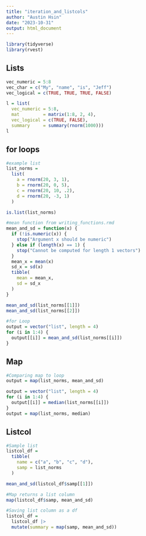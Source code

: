 ```yaml
---
title: "iteration_and_listcols"
author: "Austin Hsin"
date: "2023-10-31"
output: html_document
---
```


```r
library(tidyverse)
library(rvest)
```

## Lists

```r
vec_numeric = 5:8
vec_char = c("My", "name", "is", "Jeff")
vec_logical = c(TRUE, TRUE, TRUE, FALSE)

l = list(
  vec_numeric = 5:8,
  mat         = matrix(1:8, 2, 4),
  vec_logical = c(TRUE, FALSE),
  summary     = summary(rnorm(1000)))
l
```

## for loops

```r
#example list
list_norms = 
  list(
    a = rnorm(20, 3, 1),
    b = rnorm(20, 0, 5),
    c = rnorm(20, 10, .2),
    d = rnorm(20, -3, 1)
  )

is.list(list_norms)

#mean function from writing_functions.rmd
mean_and_sd = function(x) {
  if (!is.numeric(x)) {
    stop("Argument x should be numeric")
  } else if (length(x) == 1) {
    stop("Cannot be computed for length 1 vectors")
  }
  mean_x = mean(x)
  sd_x = sd(x)
  tibble(
    mean = mean_x, 
    sd = sd_x
  )
}

mean_and_sd(list_norms[[1]])
mean_and_sd(list_norms[[2]])

#for Loop
output = vector("list", length = 4)
for (i in 1:4) {
  output[[i]] = mean_and_sd(list_norms[[i]])
}
```

## Map

```r
#Comparing map to loop
output = map(list_norms, mean_and_sd)

output = vector("list", length = 4)
for (i in 1:4) {
  output[[i]] = median(list_norms[[i]])
}
output = map(list_norms, median)
```

## Listcol

```r
#Sample list
listcol_df = 
  tibble(
    name = c("a", "b", "c", "d"),
    samp = list_norms
  )

mean_and_sd(listcol_df$samp[[1]])

#Map returns a list column
map(listcol_df$samp, mean_and_sd)

#Saving list column as a df
listcol_df = 
  listcol_df |> 
  mutate(summary = map(samp, mean_and_sd))
```